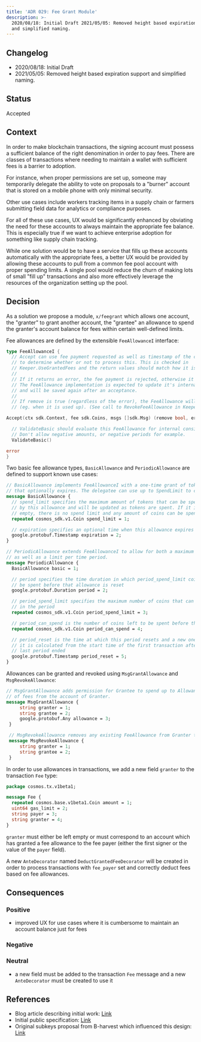 ```yaml
---
title: 'ADR 029: Fee Grant Module'
description: >-
  2020/08/18: Initial Draft 2021/05/05: Removed height based expiration support
  and simplified naming.
---
```

## Changelog

* 2020/08/18: Initial Draft
* 2021/05/05: Removed height based expiration support and simplified naming.

## Status

Accepted

## Context

In order to make blockchain transactions, the signing account must possess a sufficient balance of the right denomination
in order to pay fees. There are classes of transactions where needing to maintain a wallet with sufficient fees is a
barrier to adoption.

For instance, when proper permissions are set up, someone may temporarily delegate the ability to vote on proposals to
a "burner" account that is stored on a mobile phone with only minimal security.

Other use cases include workers tracking items in a supply chain or farmers submitting field data for analytics
or compliance purposes.

For all of these use cases, UX would be significantly enhanced by obviating the need for these accounts to always
maintain the appropriate fee balance. This is especially true if we want to achieve enterprise adoption for something
like supply chain tracking.

While one solution would be to have a service that fills up these accounts automatically with the appropriate fees, a better UX
would be provided by allowing these accounts to pull from a common fee pool account with proper spending limits.
A single pool would reduce the churn of making lots of small "fill up" transactions and also more effectively leverage
the resources of the organization setting up the pool.

## Decision

As a solution we propose a module, `x/feegrant` which allows one account, the "granter" to grant another account, the "grantee"
an allowance to spend the granter's account balance for fees within certain well-defined limits.

Fee allowances are defined by the extensible `FeeAllowanceI` interface:

```go expandable
type FeeAllowanceI {
  // Accept can use fee payment requested as well as timestamp of the current block
  // to determine whether or not to process this. This is checked in
  // Keeper.UseGrantedFees and the return values should match how it is handled there.
  //
  // If it returns an error, the fee payment is rejected, otherwise it is accepted.
  // The FeeAllowance implementation is expected to update it's internal state
  // and will be saved again after an acceptance.
  //
  // If remove is true (regardless of the error), the FeeAllowance will be deleted from storage
  // (eg. when it is used up). (See call to RevokeFeeAllowance in Keeper.UseGrantedFees)

Accept(ctx sdk.Context, fee sdk.Coins, msgs []sdk.Msg) (remove bool, err error)

  // ValidateBasic should evaluate this FeeAllowance for internal consistency.
  // Don't allow negative amounts, or negative periods for example.
  ValidateBasic()

error
}
```

Two basic fee allowance types, `BasicAllowance` and `PeriodicAllowance` are defined to support known use cases:

```protobuf expandable
// BasicAllowance implements FeeAllowanceI with a one-time grant of tokens
// that optionally expires. The delegatee can use up to SpendLimit to cover fees.
message BasicAllowance {
  // spend_limit specifies the maximum amount of tokens that can be spent
  // by this allowance and will be updated as tokens are spent. If it is
  // empty, there is no spend limit and any amount of coins can be spent.
  repeated cosmos_sdk.v1.Coin spend_limit = 1;

  // expiration specifies an optional time when this allowance expires
  google.protobuf.Timestamp expiration = 2;
}

// PeriodicAllowance extends FeeAllowanceI to allow for both a maximum cap,
// as well as a limit per time period.
message PeriodicAllowance {
  BasicAllowance basic = 1;

  // period specifies the time duration in which period_spend_limit coins can
  // be spent before that allowance is reset
  google.protobuf.Duration period = 2;

  // period_spend_limit specifies the maximum number of coins that can be spent
  // in the period
  repeated cosmos_sdk.v1.Coin period_spend_limit = 3;

  // period_can_spend is the number of coins left to be spent before the period_reset time
  repeated cosmos_sdk.v1.Coin period_can_spend = 4;

  // period_reset is the time at which this period resets and a new one begins,
  // it is calculated from the start time of the first transaction after the
  // last period ended
  google.protobuf.Timestamp period_reset = 5;
}

```

Allowances can be granted and revoked using `MsgGrantAllowance` and `MsgRevokeAllowance`:

```protobuf expandable
// MsgGrantAllowance adds permission for Grantee to spend up to Allowance
// of fees from the account of Granter.
message MsgGrantAllowance {
     string granter = 1;
     string grantee = 2;
     google.protobuf.Any allowance = 3;
 }

 // MsgRevokeAllowance removes any existing FeeAllowance from Granter to Grantee.
 message MsgRevokeAllowance {
     string granter = 1;
     string grantee = 2;
 }
```

In order to use allowances in transactions, we add a new field `granter` to the transaction `Fee` type:

```protobuf
package cosmos.tx.v1beta1;

message Fee {
  repeated cosmos.base.v1beta1.Coin amount = 1;
  uint64 gas_limit = 2;
  string payer = 3;
  string granter = 4;
}
```

`granter` must either be left empty or must correspond to an account which has granted
a fee allowance to the fee payer (either the first signer or the value of the `payer` field).

A new `AnteDecorator` named `DeductGrantedFeeDecorator` will be created in order to process transactions with `fee_payer`
set and correctly deduct fees based on fee allowances.

## Consequences

### Positive

* improved UX for use cases where it is cumbersome to maintain an account balance just for fees

### Negative

### Neutral

* a new field must be added to the transaction `Fee` message and a new `AnteDecorator` must be
  created to use it

## References

* Blog article describing initial work: [Link](https://medium.com/regen-network/hacking-the-cosmos-cosmwasm-and-key-management-a08b9f561d1b)
* Initial public specification: [Link](https://gist.github.com/aaronc/b60628017352df5983791cad30babe56)
* Original subkeys proposal from B-harvest which influenced this design: [Link](https://github.com/cosmos/cosmos-sdk/issues/4480)
